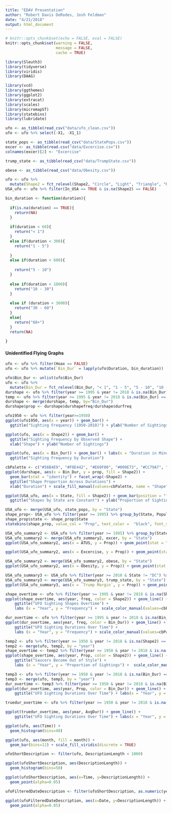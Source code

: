 ```yaml
---
title: "EDAV Presentation"
author: "Robert Davis DeRodes, Josh Feldman"
date: "4/21/2018"
output: html_document
---
```


```r
# knitr::opts_chunk$set(echo = FALSE, eval = FALSE)
knitr::opts_chunk$set(warning = FALSE,
                      message = FALSE, 
                      cache = TRUE)

library(Sleuth3)
library(tidyverse)
library(viridis)
library(DAAG)

library(vcd)
library(ggthemes)
library(ggplot2)
library(extracat)
library(scales)
library(micromapST)
library(statebins)
library(lubridate)
```

```r

ufo <- as_tibble(read_csv("data/ufo_clean.csv"))
ufo <- ufo %>% select(-X1, -X1_1)

state_pops <- as_tibble(read_csv("data/StatePops.csv"))
excer <- as_tibble(read.csv("data/Excercise.csv"))
colnames(excer)[2] <- "Excercise"

trump_state <- as_tibble(read_csv("data/TrumpState.csv"))

obese <- as_tibble(read_csv("data/Obesity.csv"))

ufo <- ufo %>%
  mutate(Shape2 = fct_relevel(Shape2, "Circle", "Light", "Triangle", "Rectangle", "Other"))
USA_ufo <- ufo %>% filter(In_USA == TRUE & is.na(Shape2) == FALSE)

```

```r
bin_duration <- function(duration){
  
  if(is.na(duration) == TRUE){
    return(NA)
  }
  
  if(duration < 60){
    return("< 1")
  }
  else if(duration < 300){
    return("1 - 5")
    
  }
  else if(duration < 600){
    
    return("5 - 10")
  }
  
  else if(duration < 1800){
    return("10 - 30")
  }
  
  else if (duration < 3600){
    return("30 - 60")
  }
  else{
    return("60+")
  }
  return(NA)
  
}

```

#### Unidentified Flying Graphs

```r
ufo <- ufo %>% filter(Hoax == FALSE)
ufo <- ufo %>% mutate(`Bin_Dur` = lapply(ufo$Duration, bin_duration))

ufo$Bin_Dur <- unlist(ufo$Bin_Dur)
ufo <- ufo %>%
  mutate(Bin_Dur = fct_relevel(Bin_Dur, "< 1", "1 - 5", "5 - 10", "10 - 30", "30 - 60", "60+"))
durshape <- ufo %>% filter(year >= 1995 & year != 2018 & is.na(Bin_Dur) == FALSE) %>% group_by(Bin_Dur, Shape2) %>% summarize(durshapefreq = n())
temp <- ufo %>% filter(year >= 1995 & year != 2018 & is.na(Bin_Dur) == FALSE) %>% group_by(Bin_Dur) %>% summarize(durfreq = n())
durshape <- merge(durshape, temp, by="Bin_Dur")
durshape$prop <- durshape$durshapefreq/durshape$durfreq

```

```r
ufo1950 <- ufo %>% filter(year>=1950)
ggplot(ufo1950, aes(x = year)) + geom_bar() +
  ggtitle("Sighting Frequency (1950-2018)") + ylab("Number of Sightings")
```

```r
ggplot(ufo, aes(x = Shape2)) + geom_bar() +
  ggtitle("Sighting Frequency by Observed Shape") +
  xlab("Shape") + ylab("Number of Sightings")
```

```r
ggplot(ufo, aes(x = Bin_Dur)) + geom_bar() + labs(x = "Duration in Minutes", y = "Number of Sightings") +
  ggtitle("Sighting Frequency by Duration")
```

```r
cbPalette <- c("#56B4E9", "#F0E442", "#E69F00", "#009E73", "#CC79A7", "#0072B2", "#999999",  "#D55E00")
ggplot(durshape, aes(x = Bin_Dur, y = prop, fill = Shape2)) +
  geom_bar(stat = "identity") + facet_wrap(~Shape2) +
  ggtitle("Shape Proportion Across Durations") +
  xlab("Duration") + scale_fill_manual(values=cbPalette, name = "Shape") + ylab("Proportion of Sightings of Duration Type")

```

```r
ggplot(USA_ufo, aes(x = State, fill = Shape2)) + geom_bar(position = "fill") +
  ggtitle("Shapes by State are Constant") + ylab("Proportion of Sightings in State") +  scale_fill_manual(values=cbPalette, name = "Shape")
```

```r
USA_ufo <- merge(USA_ufo, state_pops, by = "State")
shape_prop<- USA_ufo %>% filter(year >= 1995) %>% group_by(State, Population) %>% summarise(freq = n()) %>% mutate(`Prop` = 10000*freq/Population)
shape_prop$state <- shape_prop$State
statebins(shape_prop, value_col = "Prop", text_color =  "black", font_size = 3, legend_title = "Sightings Per 10,000 Residents", legend_position =  "bottom") + labs(title = "The Pacific Northwest is More Extraterrestrial")

```

```r
USA_ufo_summary2 <- USA_ufo %>% filter(year >= 1995) %>% group_by(State, Population) %>% summarise(freq = n()) %>% mutate(`Prop` = 10000*freq/Population)
USA_ufo_summary2 <- merge(USA_ufo_summary2, excer, by = "State")
ggplot(USA_ufo_summary2, aes(x = ATUS, y = Prop)) + geom_point(stat = "identity") + labs(x = "Hours a day spent doing Sports, Excercise, Recreation", y = "Sightings per 10,000 Residents") + geom_text(label=USA_ufo_summary2$State)+ geom_smooth(method='lm',formula=y~x) + ggtitle("More Time Excercising, More Sightings")
```

```r
ggplot(USA_ufo_summary2, aes(x = Excercise, y = Prop)) + geom_point(stat = "identity") + labs(x = "Percentage of population engaged in sports and exercise on an average day", y = "Sightings per 10,000 Residents") + geom_text(label=USA_ufo_summary2$State) + geom_smooth(method='lm',formula=y~x)+ ggtitle("More People Excercising, More Sightings")
```

```r
USA_ufo_summary2 <- merge(USA_ufo_summary2, obese, by = "State")
ggplot(USA_ufo_summary2, aes(x = Obesity, y = Prop)) + geom_point(stat = "identity") + labs(x = "Percentage of Obese Adults", y = "Sightings per 10,000 Residents") + geom_text(label=USA_ufo_summary2$State) + geom_smooth(method='lm',formula=y~x) + ggtitle("You Can't See a UFO if You Stay Inside")

```

```r
USA_ufo_summary3 <- USA_ufo %>% filter(year >= 2010 & State != "DC") %>% group_by(State, Population) %>% summarise(freq = n()) %>% mutate(`Prop` = 10000*freq/Population)
USA_ufo_summary3 <- merge(USA_ufo_summary3, trump_state, by = "State")
ggplot(USA_ufo_summary3, aes(x = `Trump Margin`, y = Prop)) + geom_point(stat = "identity") + labs(x = "Percentage of Popular Vote for Donald Trump in 2016", y = "Sightings per 10,000 Residents") + geom_text(label=USA_ufo_summary3$State) + geom_smooth(method='lm',formula=y~x) + ggtitle("They Come for Brains")
```

```r

shape_overtime <- ufo %>% filter(year >= 1995 & year != 2018 & is.na(Shape2) == FALSE) %>% group_by(year, Shape2) %>% summarize(freq = n())
ggplot(shape_overtime, aes(year, freq, color = Shape2)) + geom_line() +
    ggtitle("UFO Sighting Shapes Overtime") +
    labs (x = "Year", y = "Frequency") +  scale_color_manual(values=cbPalette, name = "Shape")
```

```r
dur_overtime <- ufo %>% filter(year >= 1995 & year != 2018 & is.na(Bin_Dur) == FALSE) %>% group_by(year, Bin_Dur) %>% summarize(freq = n())
ggplot(dur_overtime, aes(year, freq, color = Bin_Dur)) + geom_line() +
    ggtitle("UFO Sighting Durations Over Time") +
    labs (x = "Year", y = "Frequency") + scale_color_manual(values=cbPalette, name = "Sighting Duration")


```

```r

temp2 <- ufo %>% filter(year >= 1950 & year != 2018 & is.na(Shape2) == FALSE) %>% group_by(year) %>% summarize(yearfreq = n())
temp2 <- merge(ufo, temp2, by = "year")
shape_overtime <- temp2 %>% filter(year >= 1950 & year != 2018 & is.na(Shape2) == FALSE) %>% group_by(year, Shape2, yearfreq) %>% summarize(freq = n()) %>% mutate(`Prop` = freq/yearfreq)
ggplot(shape_overtime, aes(year, Prop, color = Shape2)) + geom_line() +
    ggtitle("Saucers Become Out of Style") +
    labs (x = "Year", y = "Proportion of Sightings") +  scale_color_manual(values=cbPalette, name = "Shape")
```

```r
temp3 <- ufo %>% filter(year >= 1950 & year != 2018 & is.na(Bin_Dur) == FALSE) %>% group_by(year) %>% summarize(yearfreq = n())
temp3 <- merge(ufo, temp3, by = "year")
dur_overtime <- temp3 %>% filter(year >= 1950 & year != 2018 & is.na(Bin_Dur) == FALSE) %>% group_by(year, Bin_Dur, yearfreq) %>% summarize(freq = n()) %>% mutate(`Prop` = freq/yearfreq)
ggplot(dur_overtime, aes(year, Prop, color = Bin_Dur)) + geom_line() +
    ggtitle("UFO Sighting Durations Over Time") + labs(x = "Year", y = "Proportion of Sightings") +  scale_color_manual(values=cbPalette)


```

```r
truedur_overtime <- ufo %>% filter(year >= 1950 & year != 2018 & is.na(Duration) == FALSE & Duration <= 3600) %>% group_by(year) %>% summarize(AvgDur = mean(Duration) ) 

ggplot(truedur_overtime, aes(year, AvgDur)) + geom_line() +
    ggtitle("UFO Sighting Durations Over Time") + labs(x = "Year", y = "Mean Duration (Seconds)")


```

```r
ggplot(ufo, aes(Time)) +
  geom_histogram(bins=48) 
```


```r
ggplot(ufo, aes(month, fill = month)) +
  geom_bar(bins=12) + scale_fill_viridis(discrete = TRUE)
```

```r

ufoShortDescription <- filter(ufo, DescriptionLength < 1000)

ggplot(ufoShortDescription, aes(DescriptionLength)) +
  geom_histogram(bins=50)
```

```r
ggplot(ufoShortDescription, aes(x=Time, y=DescriptionLength)) +
  geom_point(alpha=0.05)
```

```r
ufoFilteredDateDescription <- filter(ufoShortDescription, as.numeric(year) > 1960)

ggplot(ufoFilteredDateDescription, aes(x=Date, y=DescriptionLength)) +
  geom_point(alpha=0.05)
```
